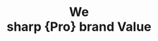 ---
title: "We <br> sharp {Pro} brand Value"
sub_title: "Who we are"
description: "Arolaxssssssss is a full-service brand agency for purpose-driven companies. We build brands that look good, sound good, and do good."
image: "/assets/imgs/hero/branding/img-s-33.jpg"
video: "https://crowdytheme.com/assets/wp-content/uploads/2024/06/arolux-branding-agency-video.mp4"
action_btn:
  enable: true
  label: "Get Started"
  link: "/contact"
---